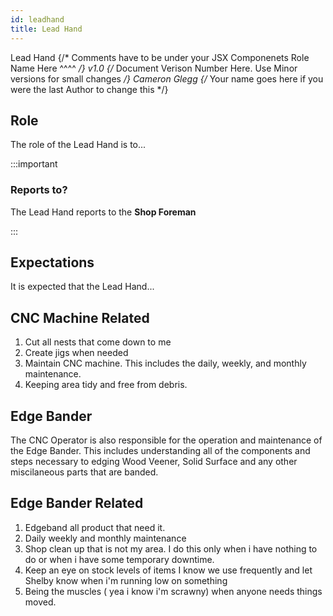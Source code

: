 ```yaml
---
id: leadhand
title: Lead Hand
---
```

<span class="badge badge--primary">Lead Hand</span>
{/* Comments have to be under your JSX Componenets
    Role Name Here ^^^^ */}
<span class="badge badge--secondary">v1.0</span>
{/* Document Verison Number Here. Use Minor versions for small changes */}
<span class="badge badge--success">Cameron Glegg</span>
{/* Your name goes here if you were the last Author to change this */}


## Role 

The role of the Lead Hand is to...

:::important

### Reports to?

The Lead Hand reports to the **Shop Foreman**

:::

## Expectations

It is expected that the Lead Hand...


<div class="item shadow--tl">
  <Message
    sx={{
      bg: 'DarkOrchid',
    }}>

  ## CNC Machine Related
  1. Cut all nests that come down to me
  2. Create jigs when needed
  3. Maintain CNC machine.   This includes the daily, weekly, and monthly maintenance.
  4. Keeping area tidy and free from debris.


  </Message>
</div>

## Edge Bander

The CNC Operator is also responsible for the operation and maintenance of the Edge Bander. This includes understanding all of the components and steps necessary to edging Wood Veener, Solid Surface and any other miscilaneous parts that are banded.

<div class="item shadow--tl">
  <Message
    sx={{
      bg: 'DarkOrchid',
    }}>


  ## Edge Bander Related
  1. Edgeband all product that need it.
  2. Daily weekly and monthly maintenance
  3. Shop clean up that is not my area.   I do this only when i have nothing to do or when i have some temporary downtime.
  4. Keep an eye on stock levels of items I know we use frequently and let Shelby know when i'm running low on something
  5. Being the muscles ( yea i know i'm scrawny) when anyone needs things moved.


  </Message>
</div>

